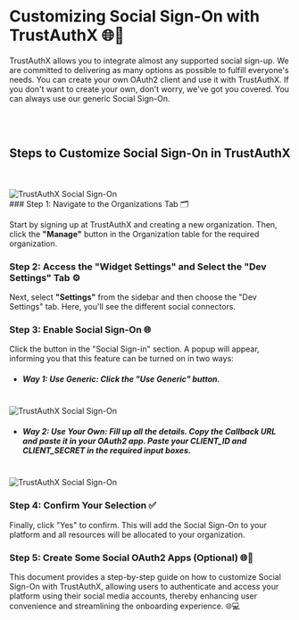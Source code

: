 
# Customizing Social Sign-On with TrustAuthX 🌐🔑

TrustAuthX allows you to integrate almost any supported social sign-up. We are committed to delivering as many options as possible to fulfill everyone's needs. You can create your own OAuth2 client and use it with TrustAuthX. If you don't want to create your own, don't worry, we've got you covered. You can always use our generic Social Sign-On. 

<br/>
<br/>

## Steps to Customize Social Sign-On in TrustAuthX
<br/>
<br/>
<Image src="/add-social-sign.gif" alt="TrustAuthX Social Sign-On" width={1000} height={1000} />

<Steps>

<br/>
### Step 1: Navigate to the Organizations Tab 🗂️

Start by signing up at TrustAuthX and creating a new organization. Then, click the **"Manage"** button in the Organization table for the required organization.

### Step 2: Access the "Widget Settings" and Select the "Dev Settings" Tab ⚙️

Next, select **"Settings"** from the sidebar and then choose the "Dev Settings" tab. Here, you'll see the different social connectors.

### Step 3: Enable Social Sign-On 🌐

Click the button in the "Social Sign-in" section. A popup will appear, informing you that this feature can be turned on in two ways:

- ##### **Way 1: Use Generic**: Click the **"Use Generic"** button.
<br/>
<Image src="/add-social-sign.gif" alt="TrustAuthX Social Sign-On" width={1000} height={1000} />
<br/>

- ##### **Way 2: Use Your Own**: Fill up all the details. Copy the Callback URL and paste it in your OAuth2 app. Paste your **CLIENT_ID** and **CLIENT_SECRET** in the required input boxes.
<br/>
<Image src="/add-social-sign-2.gif" alt="TrustAuthX Social Sign-On" width={1000} height={1000} />

### Step 4: Confirm Your Selection ✅

Finally, click "Yes" to confirm. This will add the Social Sign-On to your platform and all resources will be allocated to your organization.

### Step 5: Create Some Social OAuth2 Apps (Optional) 🌐🔑

<Cards>
  <Card title="Creating Google OAuth2 🌐🔑" href="/Social-Signup/Registering-your-own-OAuth-application/Google"  arrow="true"  image="true"/>
  <Card title="Creating Microsoft OAuth2 🌐🔑" href="/Social-Signup/Registering-your-own-OAuth-application/Microsoft"  arrow="true"  image="true"/>
  <Card title="Creating Github OAuth2 🌐🔑" href="/Social-Signup/Registering-your-own-OAuth-application/Github"  arrow="true"  image="true"/>
  <Card title="Creating Discord OAuth2 🌐🔑" href="/Social-Signup/Registering-your-own-OAuth-application/Discord"  arrow="true"  image="true"/>
  <Card title="Creating Figma OAuth2 🌐🔑" href="/Social-Signup/Registering-your-own-OAuth-application/Figma"  arrow="true"  image="true"/>
</Cards>


</Steps>

This document provides a step-by-step guide on how to customize Social Sign-On with TrustAuthX, allowing users to authenticate and access your platform using their social media accounts, thereby enhancing user convenience and streamlining the onboarding experience. 🌐💻